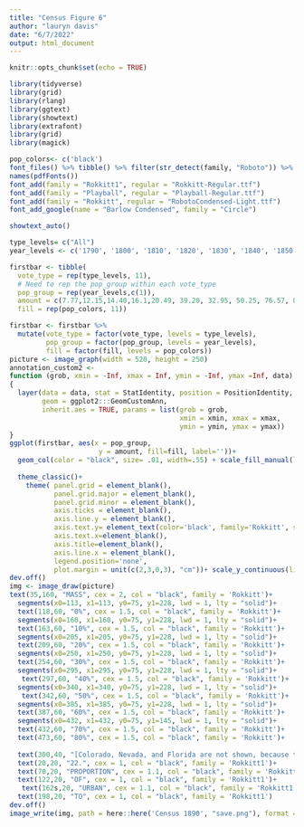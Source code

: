 ```yaml
---
title: "Census Figure 6"
author: "lauryn davis"
date: "6/7/2022"
output: html_document
---
```


```r
knitr::opts_chunk$set(echo = TRUE)
```

```r
library(tidyverse)
library(grid)
library(rlang)
library(ggtext)
library(showtext)
library(extrafont)
library(grid)
library(magick)
```
```r
pop_colors<- c('black')
font_files() %>% tibble() %>% filter(str_detect(family, "Roboto")) %>% pull(file)
names(pdfFonts())
font_add(family = "Rokkitt1", regular = "Rokkitt-Regular.ttf")
font_add(family = "Playball", regular = "Playball-Regular.ttf")
font_add(family = "Rokkitt", regular = "RobotoCondensed-Light.ttf")
font_add_google(name = "Barlow Condensed", family = "Circle")

showtext_auto()

type_levels= c("All")
year_levels <- c('1790', '1800', '1810', '1820', '1830', '1840', '1850', '1860', '1870', '1880', '1890')

firstbar <- tibble(
  vote_type = rep(type_levels, 11),
  # Need to rep the pop_group within each vote_type
  pop_group = rep(year_levels,c(1)),
  amount = c(7.77,12.15,14.40,16.1,20.49, 39.20, 32.95, 50.25, 76.57, 83.25, 100),
  fill = rep(pop_colors, 11))

firstbar <- firstbar %>% 
  mutate(vote_type = factor(vote_type, levels = type_levels),
         pop_group = factor(pop_group, levels = year_levels),
         fill = factor(fill, levels = pop_colors))
picture <- image_graph(width = 520, height = 250)
annotation_custom2 <- 
function (grob, xmin = -Inf, xmax = Inf, ymin = -Inf, ymax =Inf, data) 
{
  layer(data = data, stat = StatIdentity, position = PositionIdentity, 
        geom = ggplot2:::GeomCustomAnn, 
        inherit.aes = TRUE, params = list(grob = grob, 
                                          xmin = xmin, xmax = xmax, 
                                          ymin = ymin, ymax = ymax))
}
ggplot(firstbar, aes(x = pop_group, 
                      y = amount, fill=fill, label=''))+
  geom_col(color = "black", size= .01, width=.55) + scale_fill_manual(labels= '', values= pop_colors, name = "") +
  
  theme_classic()+
    theme( panel.grid = element_blank(),
           panel.grid.major = element_blank(),
           panel.grid.minor = element_blank(),
           axis.ticks = element_blank(),
           axis.line.y = element_blank(),
           axis.text.y= element_text(color='black', family='Rokkitt', size=12),
           axis.text.x=element_blank(),
           axis.title=element_blank(),
           axis.line.x = element_blank(),
           legend.position='none',
           plot.margin = unit(c(2,3,0,3), "cm"))+ scale_y_continuous(limits= c(0,101), expand=c(0,0)) + scale_x_discrete(expand=c(0,3)) + coord_flip()
dev.off()
img <- image_draw(picture)
text(35,160, "MASS", cex = 2, col = "black", family = 'Rokkitt')+
  segments(x0=113, x1=113, y0=75, y1=228, lwd = 1, lty = "solid")+
  text(118,60, "0%", cex = 1.5, col = "black", family = 'Rokkitt')+
  segments(x0=160, x1=160, y0=75, y1=228, lwd = 1, lty = "solid")+
  text(163,60, "10%", cex = 1.5, col = "black", family = 'Rokkitt')+
  segments(x0=205, x1=205, y0=75, y1=228, lwd = 1, lty = "solid")+
  text(209,60, "20%", cex = 1.5, col = "black", family = 'Rokkitt')+
  segments(x0=250, x1=250, y0=75, y1=228, lwd = 1, lty = "solid")+
  text(254,60, "30%", cex = 1.5, col = "black", family = 'Rokkitt')+
  segments(x0=295, x1=295, y0=75, y1=228, lwd = 1, lty = "solid")+
   text(297,60, "40%", cex = 1.5, col = "black", family = 'Rokkitt')+
  segments(x0=340, x1=340, y0=75, y1=228, lwd = 1, lty = "solid")+
   text(342,60, "50%", cex = 1.5, col = "black", family = 'Rokkitt')+
  segments(x0=385, x1=385, y0=75, y1=228, lwd = 1, lty = "solid")+
  text(387,60, "60%", cex = 1.5, col = "black", family = 'Rokkitt')+
  segments(x0=432, x1=432, y0=75, y1=145, lwd = 1, lty = "solid")+
  text(432,60, "70%", cex = 1.5, col = "black", family = 'Rokkitt')+
  text(473,60, "80%", cex = 1.5, col = "black", family = 'Rokkitt')+
  
  text(300,40, "[Colorado, Nevada, and Florida are not shown, because these States had urban population in 1880 and 1800 only.]", cex = .75, col = "black", family = 'Rokkitt1')+
  text(20,20, "22.", cex = 1, col = "black", family = 'Rokkitt1')+
  text(70,20, "PROPORTION", cex = 1.1, col = "black", family = 'Rokkitt1')+
  text(122,20, "OF", cex = 1, col = "black", family = 'Rokkitt1')+
   text(162s,20, "URBAN", cex = 1.1, col = "black", family = 'Rokkitt1')+
  text(198,20, "TO", cex = 1, col = "black", family = 'Rokkitt1')
dev.off()
image_write(img, path = here::here('Census 1890', "save.png"), format = "png")
     

```